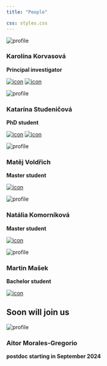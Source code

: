 ```yaml
---
title: "People"

css: styles.css
---
```


::: {.grid}

::: {.g-col-3}

![profile](KK_Aachen.jpg)\

:::

::: {.g-col-8}

### Karolína Korvasová
**Principal investigator**\

[![icon](at_logo.png)](mailto:karolina.korvasova@matfyz.cuni.cz) 
[![icon](github_logo.png)](https://github.com/kkorvasova)

:::

:::


::: {.grid}

::: {.g-col-3}

![profile](Katarina_whiteboard_sq.jpg)\

:::

::: {.g-col-8}

### Katarína Studeničová
**PhD student**\

[![icon](at_logo.png)](mailto:katarina.studenicova@matfyz.cuni.cz) 
[![icon](github_logo.png)](https://github.com/studekat)

:::

:::


::: {.grid}

::: {.g-col-3}

![profile](matej_voldrich.jpg)\

:::

::: {.g-col-8}

### Matěj Voldřich
**Master student**\

[![icon](at_logo.png)](mailto:voldrim3@natur.cuni.cz)\ 

:::

:::


::: {.grid}

::: {.g-col-3}

![profile](Natalia.jpeg)\
:::

::: {.g-col-8}

### Natália Komorníková
**Master student**\

[![icon](at_logo.png)](mailto:natalia.komornikova@natur.cuni.cz)\ 


:::

:::


::: {.grid}

::: {.g-col-3}

![profile](Martin_small.jpg)\

:::

::: {.g-col-8}

### Martin Mašek
**Bachelor student**\

[![icon](at_logo.png)](mailto:masekm11@fjfi.cvut.cz)\ 

:::

:::

## Soon will join us

::: {.grid}

::: {.g-col-3}

![profile](Aitor.png)\
:::

::: {.g-col-8}

### Aitor Morales-Gregorio
**postdoc starting in September 2024**\

:::

:::

